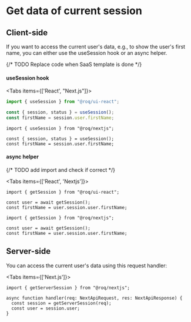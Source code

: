 
# Get data of current session

## Client-side

If you want to access the current user's data, e.g., to show the user's first name, you can either use the
useSession hook or an async helper.

{/* TODO Replace code when SaaS template is done */}

#### useSession hook

<Tabs items={['React', "Next.js"]}><Tab>

```typescript
import { useSession } from "@roq/ui-react";

const { session, status } = useSession();
const firstName = session.user.firstName;
```

</Tab>
<Tab>

```tsx
import { useSession } from "@roq/nextjs";

const { session, status } = useSession();
const firstName = session.user.firstName;
```

</Tab>
</Tabs>

#### async helper

{/* TODO add import and check if correct */}

<Tabs items={['React', 'Nextjs']}><Tab>

```tsx
import { getSession } from "@roq/ui-react";

const user = await getSession();
const firstName = user.session.user.firstName;
```

</Tab>
<Tab>

```tsx
import { getSession } from "@roq/nextjs";

const user = await getSession();
const firstName = user.session.user.firstName;
```

</Tab></Tabs>

## Server-side

You can access the current user's data using this request handler:

<Tabs items={['Next.js']}><Tab>

```tsx
import { getServerSession } from "@roq/nextjs";

async function handler(req: NextApiRequest, res: NextApiResponse) {
  const session = getServerSession(req);
  const user = session.user;
}
```

</Tab></Tabs>
